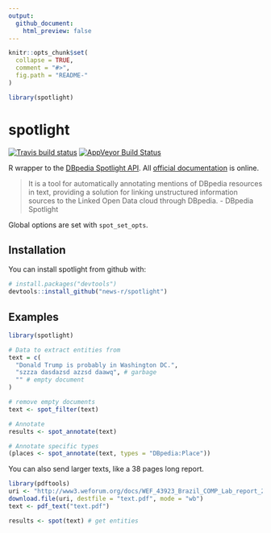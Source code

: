 ```yaml
---
output: 
  github_document:
    html_preview: false
---
```


```r
knitr::opts_chunk$set(
  collapse = TRUE,
  comment = "#>",
  fig.path = "README-"
)

library(spotlight)
```

# spotlight

[![Travis build status](https://travis-ci.org/news-r/spotlight.svg?branch=master)](https://travis-ci.org/news-r/spotlight) [![AppVeyor Build Status](https://ci.appveyor.com/api/projects/status/github/JohnCoene/spotlight?branch=master&svg=true)](https://ci.appveyor.com/project/JohnCoene/spotlight)

R wrapper to the [DBpedia Spotlight API](http://www.dbpedia-spotlight.org/). All [official documentation](https://github.com/dbpedia-spotlight/dbpedia-spotlight-model) is online.

> It is a tool for automatically annotating mentions of DBpedia resources in text, providing a solution for linking unstructured information sources to the Linked Open Data cloud through DBpedia. - DBpedia Spotlight

Global options are set with `spot_set_opts`.

## Installation

You can install spotlight from github with:

```r
# install.packages("devtools")
devtools::install_github("news-r/spotlight")
```

## Examples

```r
library(spotlight)

# Data to extract entities from 
text = c(
  "Donald Trump is probably in Washington DC.",
  "szzza dasdazsd azzsd daawq", # garbage
  "" # empty document
)

# remove empty documents
text <- spot_filter(text)

# Annotate
results <- spot_annotate(text)

# Annotate specific types
(places <- spot_annotate(text, types = "DBpedia:Place"))
```

You can also send larger texts, like a 38 pages long report.

```r
library(pdftools)
uri <- "http://www3.weforum.org/docs/WEF_43923_Brazil_COMP_Lab_report_2018.pdf"
download.file(uri, destfile = "text.pdf", mode = "wb")
text <- pdf_text("text.pdf")

results <- spot(text) # get entities
```
